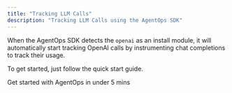 ```yaml
---
title: "Tracking LLM Calls"
description: "Tracking LLM Calls using the AgentOps SDK"
---
```


When the AgentOps SDK detects the `openai` as an install module, it will automatically
start tracking OpenAI calls by instrumenting chat completions to track their usage.

To get started, just follow the quick start guide.

<CardGroup cols={2}>
  <Card title="Quick Start" icon="code" href="/v0/quickstart">
    Get started with AgentOps in under 5 mins
  </Card>
</CardGroup>
